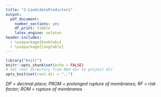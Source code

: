```yaml
---
title: "2-CandidatePredictors"
output:
  pdf_document:
    number_sections: yes
    df_print: tibble
    latex_engine: xelatex
header-includes:
  - \usepackage{booktabs}
  - \usepackage{longtable}
---
```


```r
library("knitr")
knitr::opts_chunk$set(echo = FALSE)
# Set root directory from Rmd dir to project dir
opts_knit$set(root.dir = "..")
```

\begin{center}
\begin{longtable}{p{5cm} p{10cm}} 
 \toprule
 \textbf{Predictors from literature review \& expert opinion} &
 \textbf{Mapping to Neotree data (verbatim)} \\ \addlinespace
 \midrule
 
 \textbf{Risk factors} &  \\ \addlinespace
 Maternal fever >38°C in labor & ``Tap all risk factors for sepsis present (some
 you have already asked about) these RFs will guide us on antibiotics" -> ``Maternal
 fever in labour" \\ \addlinespace
 
 Prolonged rupture of membranes >18 hours & ``When did the membranes rupture?
 (spontaneously or artificially)" -> ``Did the membranes rupture?" -> ``Yes" ->
 ``How long between ROM and birth?" -> ``>18 hours" \\ \addlinespace
 
  & ``Tap all risk factors for sepsis present (some you have already asked about)
 these RFs will guide us on antibiotics" -> ``PROM more than 18 hrs" \\ \addlinespace
 
 Foul smelling amniotic fluid & ``Tap all risk factors for sepsis present (some you
 have already asked about) these RFs will guide us on antibiotics" -> ``Offensive
 Liquor" \\ \addlinespace 
 
 Gestation <32 weeks & ``Gestation of the baby to the nearest week?" -> ``Gestational
 age at birth (weeks)" -> \textit{weeks (integer)} \\ \addlinespace
 
 Birth weight <1500g & ``Look for birth weight in the obstetric record; Infants
 $>$24hrs old need a weight on the day of admission" -> ``Birth Weight (g)" /
 ``Admission Weight (g) (if different)" -> \textit{grams (integer)} \\ \addlinespace
 \midrule
 
 \textbf{Signs and symptoms} &  \\ \addlinespace
 
 Neonatal temperature >37.5°C & ``Temperature (degs C)" ->
 \textit{degrees Celsius (decimal, 1DP)} \\ \addlinespace
 
 Boil or abscess & ``Examine the baby’s skin" -> ``Big Boil / Abscess" \\ \addlinespace
 
 Grunting, severe respiratory distress or moderate to severely increased work of
 breathing & ``Look at the baby. Can you see any of the following now?" ->
 ``Grunting or severe chest indrawings" \\ \addlinespace
 
  & ``Tap all that are present (more than one if necessary)" -> ``Nasal flaring" /
  ``Chest in-drawings" / ``Grunting" \\ \addlinespace
  
  & ``How severe is the work of breathing" -> ``Mild" / ``Moderate" / ``Severe" \\ \addlinespace
 
 Lethargy & ``How is the baby’s activity?" -> ``Lethargic, quiet, decreased activity"
 \\ \addlinespace
 
 Umbilical redness or umbilicus draining pus & ``Describe the umbilicus" ->
 ``Red skin all around umbilicus" \\ \addlinespace
 
 Deep jaundice & ``What colour is the baby?" -> ``Yellow" \\ \addlinespace
 
 Tachypnoea >60 breaths per minute & ``Tap the timer above to count the number of
 breaths in 30 seconds" -> \textit{breaths per minute (integer)} \\ \addlinespace
 
 Convulsions, twitching or abnormal movements & ``Look at the baby. Can you see any
 of the following now?" -> ``Convulsions or twitchings" \\ \addlinespace
 
  & ``How is the baby’s activity?" -> ``Seizures, convulsions, or twitchings" \\ \addlinespace
  
 Many or severe skin pustules & ``Examine the baby’s skin" -> ``Pustules all over"
 \\ \addlinespace
 
 Bilious vomiting with severe abdominal distention & ``Has the baby been vomiting"
 -> ``Vomiting bright green" \\ \addlinespace
 
  & ``Softly palpate the abdomen in all 4 quadrants" -> ``Distended" \\ \addlinespace
  
 Bulging fontanelle & ``Feel the fontanelle" -> ``Bulging" \\ \addlinespace
 
 Not moving when stimulated & ``How is the baby’s activity?" -> ``Coma (unresponsive)"
 \\ \addlinespace
 
 Swollen red eyelids with pus & (No corresponding data collected by Neotree) \\ \addlinespace
 
 Central cyanosis & ``Look at the baby. Can you see any of the following now?" ->
 ``Central cyanosis" \\ \addlinespace
 
  & ``What colour is the baby?" -> ``Blue" \\ \addlinespace
  
 Pallor & ``What colour is the baby?" -> ``White" \\ \addlinespace
 
 Tachycardia >160 beats per minute & ``Heart rate (beats/min)" ->
 \textit{beats per minute (integer)} \\ \addlinespace
 
 \bottomrule
\end{longtable}
\end{center}

*DP = decimal place; PROM = prolonged rupture of membranes; RF = risk factor;
ROM = rupture of membranes*
